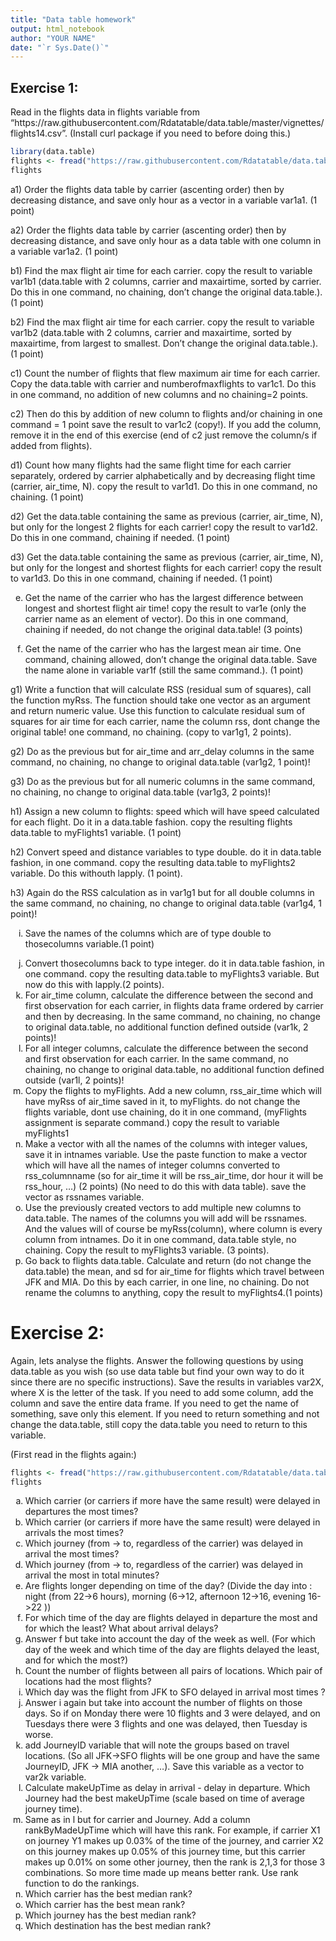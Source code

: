 ```yaml
---
title: "Data table homework"
output: html_notebook
author: "YOUR NAME"
date: "`r Sys.Date()`"
---
```



## Exercise 1:

Read in the flights data in flights variable from   "https://raw.githubusercontent.com/Rdatatable/data.table/master/vignettes/flights14.csv". (Install curl package if you need to before doing this.)

```r
library(data.table)
flights <- fread("https://raw.githubusercontent.com/Rdatatable/data.table/master/vignettes/flights14.csv")
flights
```

a1) Order the flights data table by carrier (ascenting order) then by decreasing distance, and save only hour as a vector in a variable var1a1. (1 point)

a2) Order the flights data table by carrier (ascenting order) then by decreasing distance, and save only hour as a data table with one column in a variable var1a2. (1 point)

b1) Find the max flight air time for each carrier. copy the result to variable var1b1 (data.table with 2 columns, carrier and maxairtime, sorted by carrier. Do this in one command, no chaining, don't change the original data.table.). (1 point)  

b2) Find the max flight air time for each carrier. copy the result to variable var1b2 (data.table with 2 columns, carrier and maxairtime, sorted by maxairtime, from largest to smallest. Don't change the original data.table.). (1 point)  

c1) Count the number of flights that flew maximum air time for each carrier. Copy the data.table with carrier and numberofmaxflights to var1c1. Do this in one command, no addition of new columns and no chaining=2 points.  

c2) Then do this by addition of new column to flights and/or chaining in one command = 1 point save the result to var1c2 (copy!). If you add the column, remove it in the end of this exercise (end of c2 just remove the column/s if added from flights).  

d1) Count how many flights had the same flight time for each carrier separately, ordered by carrier alphabetically and by decreasing flight time (carrier, air_time, N). copy the result to var1d1. Do this in one command, no chaining. (1 point)

d2) Get the data.table containing the same as previous (carrier, air_time, N), but only for the longest 2 flights for each carrier! copy the result to var1d2. Do this in one command, chaining if needed. (1 point)  

d3) Get the data.table containing the same as previous (carrier, air_time, N), but only for the longest and shortest flights for each carrier! copy the result to var1d3. Do this in one command, chaining if needed. (1 point)  

e) Get the name of the carrier who has the largest difference between longest and shortest flight air time! copy the result to var1e (only the carrier name as an element of vector). Do this in one command, chaining if needed, do not change the original data.table! (3 points)  

f) Get the name of the carrier who has the largest mean air time. One command, chaining allowed, don't change the original data.table. Save the name alone in variable var1f (still the same command.). (1 point)  

g1) Write a function that will calculate RSS (residual sum of squares), call the function myRss. The function should take one vector as an argument and return numeric value. Use this function to calculate residual sum of squares for air time for each carrier, name the column rss, dont change the original table! one command, no chaining. (copy to var1g1, 2 points).  

g2) Do as the previous but for air_time and arr_delay columns in the same command, no chaining, no change to original data.table (var1g2, 1 point)!   

g3) Do as the previous but for all numeric columns in the same command, no chaining, no change to original data.table (var1g3, 2 points)!   

h1) Assign a new column to flights: speed which will have speed calculated for each flight. Do it in a data.table fashion. copy the resulting flights data.table to myFlights1 variable. (1 point)  

h2) Convert speed and distance variables to type double. do it in data.table fashion, in one command. copy the resulting data.table to myFlights2 variable. Do this withouth lapply. (1 point). 

h3) Again do the RSS calculation as in var1g1 but for all double columns in the same command, no chaining, no change to original data.table (var1g4, 1 point)!   

i) Save the names of the columns which are of type double to thosecolumns variable.(1 point)  
j) Convert thosecolumns back to type integer. do it in data.table fashion, in one command.  copy the resulting data.table to myFlights3 variable. But now do this with lapply.(2 points).  
k) For air_time column, calculate the difference between the second and first observation for each carrier, in flights data frame ordered by carrier and then by decreasing. In the same command, no chaining, no change to original data.table, no additional function defined outside (var1k, 2 points)!  
l) For all integer columns, calculate the difference between the second and first observation for each carrier. In the same command, no chaining, no change to original data.table, no additional function defined outside (var1l, 2 points)!   
m) Copy the flights to myFlights. Add a new column, rss_air_time which will have myRss of air_time saved in it, to myFlights. do not change the flights variable, dont use chaining, do it in one command, (myFlights assignment is separate command.) copy the result to variable myFlights1  
n) Make a vector with all the names of the columns with integer values, save it in intnames variable. Use the paste function to make a vector which will have all the names of integer columns converted to rss_columnname (so for air_time it will be rss_air_time, dor hour it will be rss_hour, ...) (2 points) (No need to do this with data table). save the vector as rssnames variable.  
o) Use the previously created vectors to add multiple new columns to data.table. The names of the columns you will add will be rssnames. And the values will of course be myRss(column), where column is every column from intnames. Do it in one command, data.table style, no chaining. Copy the result to myFlights3 variable. (3 points).   
p) Go back to flights data.table. Calculate and return (do not change the data.table) the mean, and sd for air_time for flights which travel between JFK and MIA. Do this by each carrier, in one line, no chaining. Do not rename the columns to anything, copy the result to myFlights4.(1 points)  


# Exercise 2: 

Again, lets analyse the flights. Answer the following questions by using data.table as you wish (so use data table but find your own way to do it since there are no specific instructions). Save the results in variables var2X, where X is the letter of the task. If you need to add some column, add the column and save the entire data frame. If you need to get the name of something, save only this element. If you need to return something and not change the data.table, still copy the data.table you need to return to this variable.  

(First read in the flights again:)
```r
flights <- fread("https://raw.githubusercontent.com/Rdatatable/data.table/master/vignettes/flights14.csv")
flights
```


a) Which carrier (or carriers if more have the same result) were delayed in departures the most times? 
b) Which carrier (or carriers if more have the same result) were delayed in arrivals the most times?  
c) Which journey (from -> to, regardless of the carrier) was delayed in arrival the most times?  
d) Which journey  (from -> to, regardless of the carrier) was delayed in arrival the most in total minutes?  
e) Are flights longer depending on time of the day? (Divide the day into : night (from 22->6 hours), morning (6->12, afternoon 12->16, evening 16->22 ))  
f) For which time of the day are flights delayed in departure the most and for which the least? What about arrival delays?    
g) Answer f but take into account the day of the week as well. (For which day of the week and which time of the day are flights delayed the least, and for which the most?)
h) Count the number of flights between all pairs of locations. Which pair of locations had the most flights?  
i) Which day was the flight from JFK to SFO delayed in arrival most times ?  
j) Answer i again but take into account the number of flights on those days. So if on Monday there were 10 flights and 3 were delayed, and on Tuesdays there were 3 flights and one was delayed, then Tuesday is worse.  
k) add JourneyID variable that will note the groups based on travel locations. (So all JFK->SFO flights will be one group and have the same JourneyID, JFK -> MIA another, ...).  Save this variable as a vector to var2k variable.  
l) Calculate makeUpTime as delay in arrival - delay in departure. Which Journey had the best makeUpTime (scale based on time of average journey time).  
m) Same as in l but for carrier and Journey. Add a column rankByMadeUpTime which will have this rank. For example, if carrier X1 on journey Y1 makes up 0.03% of the time of the journey, and carrier X2 on this journey makes up 0.05% of this journey time, but this carrier makes up 0.01% on some other journey, then the rank is 2,1,3 for those 3 combinations. So more time made up means better rank. Use rank function to do the rankings.  
n) Which carrier has the best median rank?  
o) Which carrier has the best mean rank?  
p) Which journey has the best median rank?  
r) Which destination has the best median rank?  

